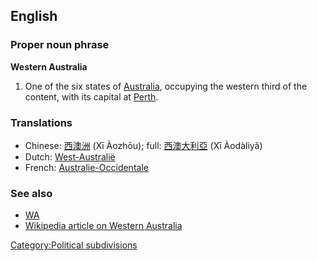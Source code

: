 ==English==

===Proper noun phrase===
'''Western Australia'''

#One of the six states of [[Australia]], occupying the western third of the content, with its capital at [[Perth]].
[[Category:Political subdivisions]]

===Translations===
*Chinese: [[西澳洲]] (Xī Àozhōu); full: [[西澳大利亞]] (Xī Àodàlìyǎ)
*Dutch: [[West-Australië]]
*French: [[Australie-Occidentale]] {{f}}

===See also===
*[[WA]]
*[[w:Western Australia|Wikipedia article on Western Australia]]